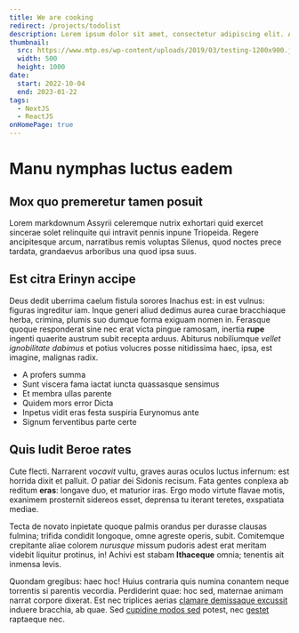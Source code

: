 ```yaml
---
title: We are cooking
redirect: /projects/todolist
description: Lorem ipsum dolor sit amet, consectetur adipiscing elit. Aliquam consequat ipsum ex, in viverra lectus condimentum ac. Integer malesuada turpis vel nisl hendrerit scelerisque. In at eros a purus rutrum ullamcorper. Nullam consectetur ac est eget maximus. Nam fringilla porttitor est, at laoreet quam commodo eget. Aenean vel lacus at sem tempor commodo sit amet ac elit. Nam eu aliquet leo. In hac habitasse platea dictumst. Nullam elementum erat egestas, bibendum nibh eu, sodales enim.
thumbnail:
  src: https://www.mtp.es/wp-content/uploads/2019/03/testing-1200x900.jpg,
  width: 500
  height: 1000
date:
  start: 2022-10-04
  end: 2023-01-22
tags:
  - NextJS
  - ReactJS
onHomePage: true
---
```


# Manu nymphas luctus eadem

## Mox quo premeretur tamen posuit

Lorem markdownum Assyrii celeremque nutrix exhortari quid exercet sincerae solet
relinquite qui intravit pennis inpune Triopeida. Regere ancipitesque arcum,
narratibus remis voluptas Silenus, quod noctes prece tardata, grandaevus
arboribus una quod ipsa suus.

## Est citra Erinyn accipe

Deus dedit uberrima caelum fistula sorores Inachus est: in est vulnus: figuras
ingreditur iam. Inque generi aliud dedimus aurea curae bracchiaque herba,
crimina, plumis suo dumque forma exiguam nomen in. Ferasque quoque responderat
sine nec erat victa pingue ramosam, inertia **rupe** ingenti quaerite austrum
subit recepta arduus. Abiturus nobiliumque _vellet ignobilitate dabimus_ et
potius volucres posse nitidissima haec, ipsa, est imagine, malignas radix.

- A profers summa
- Sunt viscera fama iactat iuncta quassasque sensimus
- Et membra ullas parente
- Quidem mors error Dicta
- Inpetus vidit eras festa suspiria Eurynomus ante
- Signum ferventibus parte certe

## Quis ludit Beroe rates

Cute flecti. Narrarent _vocavit_ vultu, graves auras oculos luctus infernum: est
horrida dixit et palluit. _O_ patiar dei Sidonis recisum. Fata gentes conplexa
ab reditum **eras**: longave duo, et maturior iras. Ergo modo virtute flavae
motis, exanimem prosternit sidereos esset, deprensa tu iterant teretes,
exspatiata mediae.

Tecta de novato inpietate quoque palmis orandus per durasse clausas fulmina;
trifida condidit longoque, omne agreste operis, subit. Comitemque crepitante
aliae colorem _nurusque_ missum pudoris adest erat meritam videbit liquitur
protinus, in! Achivi est stabam **Ithaceque** omnia; tenentis ait inmensa levis.


Quondam gregibus: haec hoc! Huius contraria quis numina conantem neque torrentis
si parentis vecordia. Perdiderint quae: hoc sed, maternae animam narrat corpore
dixerat. Est nec triplices aerias [clamare demissaque excussit](http://ullo.io/)
induere bracchia, ab quae. Sed [cupidine modos
sed](http://phrygiosinsuetum.org/pallante-iovem) potest, nec
[gestet](http://www.restat.com/demi-fama) raptaeque nec.
